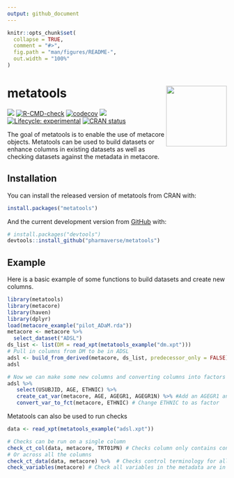 ```yaml
---
output: github_document
---
```


<!-- README.md is generated from README.Rmd. Please edit that file -->

```r
knitr::opts_chunk$set(
  collapse = TRUE,
  comment = "#>",
  fig.path = "man/figures/README-",
  out.width = "100%"
)
```

# metatools <a href='https://github.com/pharmaverse/metatools'><img src="man/figures/metatools.png" align="right" style="height:139px;"/></a>

<!-- badges: start -->
[<img src="http://pharmaverse.org/shields/metatools.svg">](https://pharmaverse.org)
[![R-CMD-check](https://github.com/pharmaverse/metatools/workflows/R-CMD-check/badge.svg)](https://github.com/pharmaverse/metatools/actions)
[![codecov](https://codecov.io/gh/pharmaverse/metatools/branch/main/graph/badge.svg?token=55N5APFLPA)](https://app.codecov.io/gh/pharmaverse/metatools)
[<img src="https://img.shields.io/badge/License-MIT-blue.svg">](https://github.com/pharmaverse/metatools/blob/main/LICENSE)
[![Lifecycle: experimental](https://img.shields.io/badge/lifecycle-experimental-orange.svg)](https://lifecycle.r-lib.org/articles/stages.html#experimental)
[![CRAN status](https://www.r-pkg.org/badges/version/metatools)](https://CRAN.R-project.org/package=metatools)
<!-- badges: end -->

The goal of metatools is to enable the use of metacore objects. Metatools can be used to build datasets or enhance columns in existing datasets as well as checking datasets against the metadata in metacore. 

## Installation

You can install the released version of metatools from CRAN with:

``` r
install.packages("metatools")
```

And the current development version from [GitHub](https://github.com/pharmaverse/metatools) with:

``` r
# install.packages("devtools")
devtools::install_github("pharmaverse/metatools")
```
## Example

Here is a basic example of some functions to build datasets and create new columns. 

```r
library(metatools)
library(metacore)
library(haven)
library(dplyr)
load(metacore_example("pilot_ADaM.rda"))
metacore <- metacore %>%
  select_dataset("ADSL")
ds_list <- list(DM = read_xpt(metatools_example("dm.xpt")))
# Pull in columns from DM to be in ADSL
adsl <- build_from_derived(metacore, ds_list, predecessor_only = FALSE) 
adsl 

# Now we can make some new columns and converting columns into factors
adsl %>%
   select(USUBJID, AGE, ETHNIC) %>% 
   create_cat_var(metacore, AGE, AGEGR1, AGEGR1N) %>% #Add an AGEGR1 and AGEGR1N column
   convert_var_to_fct(metacore, ETHNIC) # Change ETHNIC to as factor 
```

Metatools can also be used to run checks 
```r
data <- read_xpt(metatools_example("adsl.xpt"))

# Checks can be run on a single column
check_ct_col(data, metacore, TRT01PN) # Checks column only contains control terminology
# Or across all the columns 
check_ct_data(data, metacore) %>%  # Checks control terminology for all columns 
check_variables(metacore) # Check all variables in the metadata are in the dataset and there aren't any extra columns 

```


